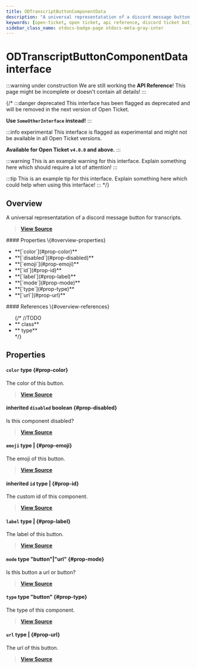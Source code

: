 ```yaml
---
title: ODTranscriptButtonComponentData
description: "A universal representatation of a discord message button for transcripts."
keywords: [open-ticket, open ticket, api reference, discord ticket bot, interface]
sidebar_class_name: otdocs-badge-page otdocs-meta-gray-inter
---
```

<head>
    <link rel="apple-touch-icon" href="/img/logo_vertical.png"/>
</head>

# ODTranscriptButtonComponentData <M color="gray">interface</M>

:::warning under construction
We are still working the **API Reference**! This page might be incomplete or doesn't contain all details!
:::

{/*
:::danger deprecated
This interface has been flagged as deprecated and will be removed in the next version of Open Ticket.

**Use `SomeOtherInterface` instead!**
:::

:::info experimental
This interface is flagged as experimental and might not be available in all Open Ticket versions.

**Available for Open Ticket `v4.0.0` and above.**
:::

:::warning
This is an example warning for this interface. Explain something here which should require a lot of attention!
:::

:::tip
This is an example tip for this interface. Explain something here which could help when using this interface!
:::
*/}

## Overview
A universal representatation of a discord message button for transcripts.

> [**View Source**](https://otgithub.dj-dj.be/tree/main/src/core/api/openticket/transcript.ts#L588)

<FlexHorizontal>
<div style={{width:"50%"}} className="otdocs-flex-mobile-width">
    #### Properties \{#overview-properties}
    <ul>
        <li>**[`color`](#prop-color)**</li>
        <li>**[`disabled`](#prop-disabled)**</li>
        <li>**[`emoji`](#prop-emoji)**</li>
        <li>**[`id`](#prop-id)**</li>
        <li>**[`label`](#prop-label)**</li>
        <li>**[`mode`](#prop-mode)**</li>
        <li>**[`type`](#prop-type)**</li>
        <li>**[`url`](#prop-url)**</li>
    </ul>
</div>
<div style={{width:"50%"}} className="otdocs-flex-mobile-width">
    #### References \{#overview-references}
    <ul>
        {/*
        //TODO
        <li>**<code><ApiUrl url="class:ODId" label="api.ODId"/></code> <M color="purple">class</M>**</li>
        <li>**<code><ApiUrl url="type:ODExampleType" label="api.ODExampleType"/></code> <M color="brown">type</M>**</li>
        */}
    </ul>
</div>
</FlexHorizontal>

## Properties
<Divider></Divider>
#### `color` <M color="brown">type</M> <ApiBlock><ApiUrl url="type:ODValidButtonColor" label="api.ODValidButtonColor"/></ApiBlock> \{#prop-color}
The color of this button.

> [**View Source**](https://otgithub.dj-dj.be/tree/main/src/core/api/openticket/transcript.ts#L596)

<Divider></Divider>
#### <C color="red">inherited</C> `disabled` <M color="red">boolean</M> <ApiBlock><ApiUrl url="js:boolean" label="boolean"/></ApiBlock> \{#prop-disabled}
Is this component disabled?

> [**View Source**](https://otgithub.dj-dj.be/tree/main/src/core/api/openticket/transcript.ts#L580)

<Divider></Divider>
#### `emoji` <M color="brown">type</M> <ApiBlock><ApiUrl url="js:null" label="null"/>|<ApiUrl url="interface:ODTranscriptEmojiData" label="api.ODTranscriptEmojiData"/></ApiBlock> \{#prop-emoji}
The emoji of this button.

> [**View Source**](https://otgithub.dj-dj.be/tree/main/src/core/api/openticket/transcript.ts#L594)

<Divider></Divider>
#### <C color="brown">inherited</C> `id` <M color="brown">type</M> <ApiBlock><ApiUrl url="js:null" label="null"/>|<ApiUrl url="js:string" label="string"/></ApiBlock> \{#prop-id}
The custom id of this component.

> [**View Source**](https://otgithub.dj-dj.be/tree/main/src/core/api/openticket/transcript.ts#L578)

<Divider></Divider>
#### `label` <M color="brown">type</M> <ApiBlock><ApiUrl url="js:null" label="null"/>|<ApiUrl url="js:string" label="string"/></ApiBlock> \{#prop-label}
The label of this button.

> [**View Source**](https://otgithub.dj-dj.be/tree/main/src/core/api/openticket/transcript.ts#L592)

<Divider></Divider>
#### `mode` <M color="brown">type</M> <ApiBlock>"button"|"url"</ApiBlock> \{#prop-mode}
Is this button a url or button?

> [**View Source**](https://otgithub.dj-dj.be/tree/main/src/core/api/openticket/transcript.ts#L598)

<Divider></Divider>
#### `type` <M color="brown">type</M> <ApiBlock>"button"</ApiBlock> \{#prop-type}
The type of this component.

> [**View Source**](https://otgithub.dj-dj.be/tree/main/src/core/api/openticket/transcript.ts#L590)

<Divider></Divider>
#### `url` <M color="brown">type</M> <ApiBlock><ApiUrl url="js:null" label="null"/>|<ApiUrl url="js:string" label="string"/></ApiBlock> \{#prop-url}
The url of this button.

> [**View Source**](https://otgithub.dj-dj.be/tree/main/src/core/api/openticket/transcript.ts#L600)

<Divider></Divider>
